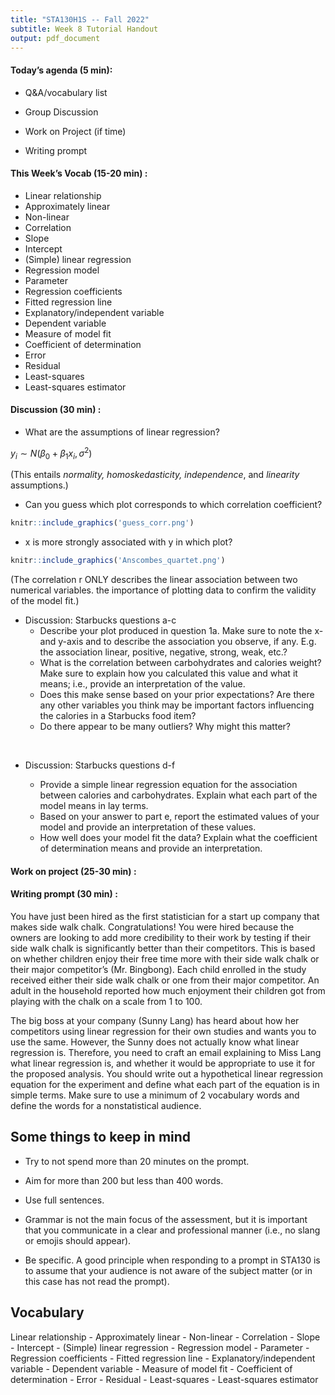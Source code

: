 ```yaml
---
title: "STA130H1S -- Fall 2022"
subtitle: Week 8 Tutorial Handout
output: pdf_document
---
```


#### Today's agenda (5 min):  

- Q&A/vocabulary list

- Group Discussion

- Work on Project (if time)

- Writing prompt

#### This Week's Vocab (15-20 min) : 

- Linear relationship
- Approximately linear
- Non-linear
- Correlation
- Slope
- Intercept
- (Simple) linear regression
- Regression model
- Parameter
- Regression coefficients
- Fitted regression line
- Explanatory/independent variable
- Dependent variable
- Measure of model fit
- Coefficient of determination
- Error
- Residual
- Least-squares
- Least-squares estimator

#### Discussion (30 min) : 

- What are the assumptions of linear regression?

$y_i \sim N(\beta_0+\beta_1 x_i, \sigma^2)$

(This entails *normality, homoskedasticity, independence*, and *linearity* assumptions.)
<!--   - There must be a linear relationship between the outcome variable and the independent variables. Scatterplots can show whether there is a linear or curvilinear relationship. -->
<!--   - Multivariate Normality–Multiple regression assumes that the residuals are normally distributed. (More on this next week) -->
<!--   - No (or little) Multicollinearity—Multiple regression assumes that the independent variables are not highly correlated with each other.  This assumption is tested using Variance Inflation Factor (VIF) values. (more on this next week) -->
<!--   - Homoscedasticity–This assumption states that the variance of error terms are similar across the values of the independent variables.  A plot of standardized residuals versus predicted values can show whether points are equally distributed across all values of the independent variables. -->



- Can you guess which plot corresponds to which correlation coefficient?
```r
knitr::include_graphics('guess_corr.png')

```   


- x is more strongly associated with y in which plot? 
```r
knitr::include_graphics('Anscombes_quartet.png')

```   
(The correlation r ONLY describes the linear association between two numerical variables. the importance of plotting data to confirm the validity of the model fit.)


-	Discussion: Starbucks questions a-c
    - Describe your plot produced in question 1a. Make sure to note the x- and y-axis and to describe the association you observe, if any. E.g. the association linear, positive, negative, strong, weak, etc.?
    - What is the correlation between carbohydrates and calories weight? Make sure to explain how you calculated this value and what it means; i.e., provide an interpretation of the value.
    - Does this make sense based on your prior expectations? Are there any other variables you think may be important factors influencing the calories in a Starbucks food item?
    - Do there appear to be many outliers? Why might this matter?
  
$~$  

- Discussion: Starbucks questions d-f

  - Provide a simple linear regression equation for the association between calories and carbohydrates. Explain what each part of the model means in lay terms.
  - Based on your answer to part e, report the estimated values of your model and provide an interpretation of these values.  
  - How well does your model fit the data? Explain what the coefficient of determination means and provide an interpretation. 

#### Work on project (25-30 min) : 

\newpage
#### Writing prompt (30 min) :  

 
You have just been hired as the first statistician for a start up company that makes side walk chalk. Congratulations! You were hired because the owners are looking to add more credibility to their work by testing if their side walk chalk is significantly better than their competitors. This is based on whether children enjoy their free time more with their side walk chalk or their major competitor's (Mr. Bingbong). Each child enrolled in the study received either their side walk chalk or one from their major competitor. An adult in the household reported how much enjoyment their children got from playing with the chalk on a scale from 1 to 100. 

The big boss at your company (Sunny Lang) has heard about how her competitors using linear regression for their own studies and wants you to use the same. However, the Sunny does not actually know what linear regression is. Therefore, you need to craft an email explaining to Miss Lang what linear regression is, and whether it would be appropriate to use it for the proposed analysis. You should write out a hypothetical linear regression equation for the experiment and define what each part of the equation is in simple terms. Make sure to use a minimum of 2 vocabulary words and define the words for a nonstatistical audience. 


## Some things to keep in mind  

- Try to not spend more than 20 minutes on the prompt.    

- Aim for more than 200 but less than 400 words.    

- Use full sentences.    

- Grammar is not the main focus of the assessment, but it is important that you communicate in a clear and professional manner (i.e., no slang or emojis should appear). 

- Be specific. A good principle when responding to a prompt in STA130 is to assume that your audience is not aware of the subject matter (or in this case has not read the prompt).  




## Vocabulary  

Linear relationship 
- Approximately linear 
- Non-linear 
- Correlation 
- Slope 
- Intercept 
- (Simple) linear regression 
- Regression model 
- Parameter 
- Regression coefficients 
- Fitted regression line 
- Explanatory/independent variable 
- Dependent variable 
- Measure of model fit 
- Coefficient of determination 
- Error 
- Residual 
- Least-squares 
- Least-squares estimator
